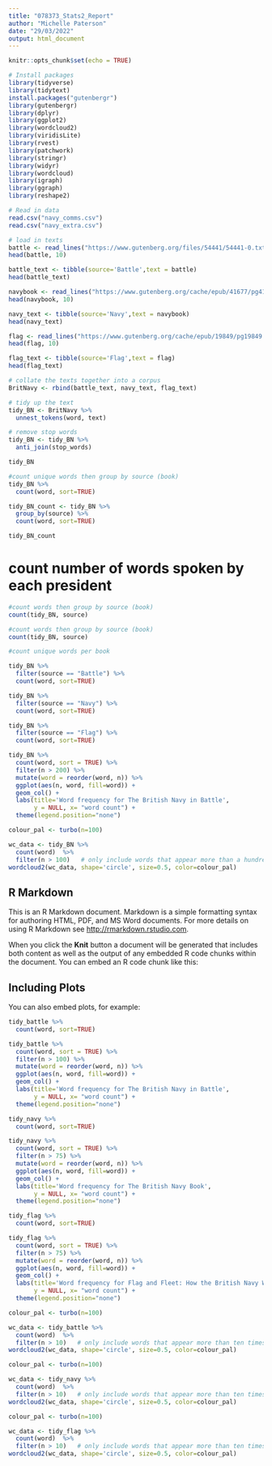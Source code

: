 ```yaml
---
title: "078373_Stats2_Report"
author: "Michelle Paterson"
date: "29/03/2022"
output: html_document
---
```


```r
knitr::opts_chunk$set(echo = TRUE)
```

```r
# Install packages
library(tidyverse)
library(tidytext)
install.packages("gutenbergr")
library(gutenbergr)
library(dplyr)
library(ggplot2)
library(wordcloud2)
library(viridisLite)
library(rvest)
library(patchwork)
library(stringr)
library(widyr)
library(wordcloud)
library(igraph)
library(ggraph)
library(reshape2)
```

```r
# Read in data
read.csv("navy_comms.csv")
read.csv("navy_extra.csv")

# load in texts
battle <- read_lines("https://www.gutenberg.org/files/54441/54441-0.txt", skip = 214)
head(battle, 10)

battle_text <- tibble(source='Battle',text = battle)
head(battle_text)

navybook <- read_lines("https://www.gutenberg.org/cache/epub/41677/pg41677.txt", skip = 264)
head(navybook, 10)

navy_text <- tibble(source='Navy',text = navybook)
head(navy_text)

flag <- read_lines("https://www.gutenberg.org/cache/epub/19849/pg19849.txt", skip = 426)
head(flag, 10)

flag_text <- tibble(source='Flag',text = flag)
head(flag_text)

# collate the texts together into a corpus
BritNavy <- rbind(battle_text, navy_text, flag_text)

# tidy up the text 
tidy_BN <- BritNavy %>%
  unnest_tokens(word, text)

# remove stop words
tidy_BN <- tidy_BN %>%
  anti_join(stop_words)
```

```r
tidy_BN

```

```r
#count unique words then group by source (book)
tidy_BN %>%
  count(word, sort=TRUE)

tidy_BN_count <- tidy_BN %>%
  group_by(source) %>%
  count(word, sort=TRUE)

tidy_BN_count

```

# count number of words spoken by each president


```r
#count words then group by source (book)
count(tidy_BN, source)

```

```r
#count words then group by source (book)
count(tidy_BN, source)

#count unique words per book

tidy_BN %>%
  filter(source == "Battle") %>%
  count(word, sort=TRUE)

tidy_BN %>%
  filter(source == "Navy") %>%
  count(word, sort=TRUE)

tidy_BN %>%
  filter(source == "Flag") %>%
  count(word, sort=TRUE)

```



















```r
tidy_BN %>%
  count(word, sort = TRUE) %>%
  filter(n > 200) %>%
  mutate(word = reorder(word, n)) %>%
  ggplot(aes(n, word, fill=word)) +
  geom_col() +
  labs(title='Word frequency for The British Navy in Battle',
       y = NULL, x= "word count") +
  theme(legend.position="none")
```

```r
colour_pal <- turbo(n=100)

wc_data <- tidy_BN %>%
  count(word)  %>%
  filter(n > 100)   # only include words that appear more than a hundred times
wordcloud2(wc_data, shape='circle', size=0.5, color=colour_pal)
```


## R Markdown

This is an R Markdown document. Markdown is a simple formatting syntax for authoring HTML, PDF, and MS Word documents. For more details on using R Markdown see <http://rmarkdown.rstudio.com>.

When you click the **Knit** button a document will be generated that includes both content as well as the output of any embedded R code chunks within the document. You can embed an R code chunk like this:


## Including Plots

You can also embed plots, for example:

```r
tidy_battle %>%
  count(word, sort=TRUE)

```

```r
tidy_battle %>%
  count(word, sort = TRUE) %>%
  filter(n > 100) %>%
  mutate(word = reorder(word, n)) %>%
  ggplot(aes(n, word, fill=word)) +
  geom_col() +
  labs(title='Word frequency for The British Navy in Battle',
       y = NULL, x= "word count") +
  theme(legend.position="none")
```

```r
tidy_navy %>%
  count(word, sort=TRUE)
```
```r
tidy_navy %>%
  count(word, sort = TRUE) %>%
  filter(n > 75) %>%
  mutate(word = reorder(word, n)) %>%
  ggplot(aes(n, word, fill=word)) +
  geom_col() +
  labs(title='Word frequency for The British Navy Book',
       y = NULL, x= "word count") +
  theme(legend.position="none")
```
```r
tidy_flag %>%
  count(word, sort=TRUE)
```

```r
tidy_flag %>%
  count(word, sort = TRUE) %>%
  filter(n > 75) %>%
  mutate(word = reorder(word, n)) %>%
  ggplot(aes(n, word, fill=word)) +
  geom_col() +
  labs(title='Word frequency for Flag and Fleet: How the British Navy Won the Freedom of the Seas',
       y = NULL, x= "word count") +
  theme(legend.position="none")
```

```r
colour_pal <- turbo(n=100)

wc_data <- tidy_battle %>%
  count(word)  %>%
  filter(n > 10)   # only include words that appear more than ten times
wordcloud2(wc_data, shape='circle', size=0.5, color=colour_pal)
```

```r
colour_pal <- turbo(n=100)

wc_data <- tidy_navy %>%
  count(word)  %>%
  filter(n > 10)   # only include words that appear more than ten times
wordcloud2(wc_data, shape='circle', size=0.5, color=colour_pal)
```

```r
colour_pal <- turbo(n=100)

wc_data <- tidy_flag %>%
  count(word)  %>%
  filter(n > 10)   # only include words that appear more than ten times
wordcloud2(wc_data, shape='circle', size=0.5, color=colour_pal)
```








